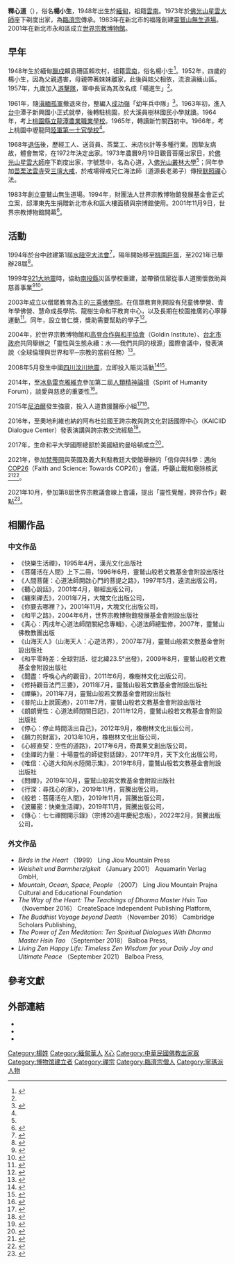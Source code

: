 {{Infobox Buddhist
|subject_name = 釋心道
|圖像 = Hsintao-shuilu.jpg
|圖像大小 =200px
|圖像說明 = 攝於2019年
|本名 = 楊小生
|出生 = {{birth date and age|1948|10|11}}
|出生地點 = {{MMR-1948}}[[撣邦|撣邦]][[臘戌|臘戌]]
|nationality = {{ROC}}
|residence = {{TWN}}
|獲獎 = 
* 2005年 斯里蘭卡最高佛教榮譽「弘揚佛法貢獻卓越獎」
* 2005年 印度宗教交流和諧基金會「穆提拉尼赫魯和平包容和諧獎」
* 2006年 緬甸「國家最高榮譽弘揚佛法貢獻卓越獎」
* 2010年 緬甸「傳授禪修卓越優秀獎」
* 2010年 美國理解寺選為「全球跨信仰遠見者」
* 2013年 泰國僧王寺第二屆「佛教卓越貢獻獎」
* 2014年 緬甸「國家最高榮譽上座部全國大業處阿闍黎最高禪修成就獎」
* 2021年 中華民國文化部首屆文協獎章（博物館、地方文化館及社區營造組）。
|著名成就=靈鷲山開山宗長、世界宗教博物館創辦人
}}
'''釋心道'''（{{bd|1948年|10月11日}}），俗名'''楊小生'''，1948年出生於[[缅甸聯邦_(1948年－1962年)|緬甸]]，祖籍[[云南省_(中華民國)|雲南]]。1973年於[[佛光山|佛光山]][[釋星雲|星雲大師]]座下剃度出家，為[[临济宗|臨濟宗]]傳承。1983年在新北市的福隆創建[[靈鷲山無生道場|靈鷲山無生道場]]。2001年在新北市永和區成立[[世界宗教博物館|世界宗教博物館]]。

== 早年 ==
1948年生於緬甸[[臘戍|臘戍]]賴島珊區賴坎村，祖籍[[云南省_(中華民國)|雲南]]，俗名楊小生<ref name="陳大為2">{{Cite book|title=靈鷲山外山|last=[[陳大為|陳大為]]、鐘怡雯|publisher=遠流|year=2013|isbn=978-957-327-245-8|location=台灣|pages=}}</ref>{{Rp|11-14}}。1952年，四歲的楊小生，因為父親遇害，母親帶著妹妹離家，此後與姑父相依，流浪滇緬山區。1957年，九歲加入[[游击队|游擊隊]]，軍中長官為其改名成「楊進生」<ref name="陳大為2" />{{Rp|24}}。

1961年，隨[[泰緬孤軍|滇緬孤軍]]撤退來台，整編入[[成功嶺|成功嶺]]「幼年兵中隊」<ref>{{Cite web|title=名揚四海的幼年兵|url=https://epaper.vac.gov.tw/zh-tw/C/1446%7C2/23890/1/Publish.htm|access-date=2022-04-08|author=王傳世|publisher=榮光副刊}}</ref>。1963年初，進入[[臺中市|台中]]潭子新興國小正式就學，後轉駐桃園，於大溪員樹林國民小學就讀。1964年，考上[[桃園縣立龍潭農業職業學校|桃園縣立龍潭農業職業學校]]。1965年，轉讀新竹關西初中。1966年，考上桃園中壢龍岡[[陸軍第一士官學校|陸軍第一士官學校]]<ref name="陳大為2" />{{Rp|40-51}}。

1968年[[退伍|退伍]]後，歷經工人、送貨員、茶葉工、米店伙計等多種行業。因摯友病故，體會無常，在1972年決定出家。1973年農曆9月19日觀音菩薩出家日，於[[佛光山|佛光山]][[星雲大師|星雲大師]]座下剃度出家，字號慧中，名為心道，入[[佛光山叢林大學|佛光山叢林大學]]<ref name="陳大為2" />{{Rp|68-71}}；同年參加[[大湖法雲禪寺|苗栗法雲寺]]受[[三壇大戒|三壇大戒]]，於戒場得戒兄仁海法師（道源長老弟子）傳授[[默照禪|默照禪]]心法。

1983年創立靈鷲山無生道場。1994年，財團法人世界宗教博物館發展基金會正式立案，邱澤東先生捐贈新北市永和區大樓面積與宗博館使用。2001年11月9日，世界宗教博物館開幕<ref>{{Cite web|title=總統參加世界宗教博物館開幕剪綵|url=https://www.president.gov.tw/NEWS/2036|access-date=2022-04-02|date=2001-11-09|publisher=中華民國總統府}}</ref>。

== 活動 ==
1994年於台中啟建第1屆[[水陆法会|水陸空大法會]]<ref>{{Cite web|title=光雕秀揭開法會序幕 靈鷲山水陸法會重返福隆|url=https://news.ltn.com.tw/news/life/breakingnews/3645881|access-date=2022-03-18|author=俞肇福|date=2021-08-21|publisher=自由時報}}</ref>，隔年開始移至[[桃園巨蛋|桃園巨蛋]]，至2021年已舉辦28屆<ref>{{Cite news|url=https://www.cna.com.tw/postwrite/eng/299364|title=2021靈鷲山水陸法會圓滿送聖 回向疫情消弭|work=中央社|date=2021-09-10|accessdate=2022-04-08}}</ref>。

1999年[[921大地震|921大地震]]時，協助[[南投縣|南投縣]]災區學校重建，並帶領信眾從事人道關懷救助與慈善事業<ref name="cna">{{cite book|author=|coauthors=|title=921集集百年震災寫實|year=1999|publisher=中央通訊社|location=台北市|isbn=957-97699-3-1}}</ref><ref>{{Cite web|title=政府因應措施與民間救援|url=https://sites.google.com/site/921eiw/cuo-shi-yu-jiu-yuan|access-date=2022-04-08|publisher=九二一大地震資訊網}}</ref>。

2003年成立以僧眾教育為主的[[三乘佛學院|三乘佛學院]]。在信眾教育則開設有兒童佛學營、青年學佛營、慧命成長學院、龍樹生命和平教育中心，以及長期在校園推廣的心寧靜運動<ref>{{Cite news|url=https://www.kmdn.gov.tw/1117/1271/1274/211637/|title=寧靜手環─「心」寧靜運動|author=林子筠|work=金門日報|date=2012-07-05|accessdate=2022-04-08}}</ref>。同年，設立普仁獎，獎助需要幫助的學子<ref>{{Cite news|url=https://www.ettoday.net/news/20220320/2212174.htm|title=靈鷲山表揚全國60位普仁小太陽　寫下動人生命故事篇章|author=郭世賢|work=ETTODAY新聞雲|date=2022-03-20|accessdate=2022-04-08}}</ref>。

2004年，於世界宗教博物館和[[高登合作與和平協會|高登合作與和平協會]]（Goldin Institute）、[[台北市政府|台北市政府]]共同舉辦之「靈性與生態永續：水──我們共同的根源」國際會議中，發表演說〈全球倫理與世界和平─宗教的當前任務〉<ref>{{Cite news|url=https://news.tvbs.com.tw/life/469535|title=夥伴城市國際會議　馬修連恩開唱|work=TVBS新聞|date=2004-11-06|accessdate=2022-04-08}}</ref>。

2008年5月發生中國[[汶川大地震|四川汶川地震]]，立即投入賑災活動<ref>{{Cite news|url=http://big5.taiwan.cn/sy/rdxw/200805/t20080514_640010.htm|title=臺灣社會各界表達關切之心 地震震不碎兩岸同胞情|work=人民日報|date=2008-05-14|accessdate=2022-04-08}}</ref><ref>{{Cite news|url=https://www.taiwannews.com.tw/ch/news/1156557|title=海地強震 社福與宗教團體募款救助|author=林思宇、陳麗婷|work=台灣英文新聞|date=2010-01-15|accessdate=2022-04-08}}</ref>。

2014年，至[[冰島|冰島]][[雷克雅維克|雷克雅維克]]參加第二屆[[人類精神論壇|人類精神論壇]]（Spirit of Humanity Forum），談愛與慈悲的重要性<ref>{{Cite web|title=Spirit of Humanity 2nd Forum 2014|url=https://www.sohforum.org/previous-forums/iceland/2nd-forum-2014/|access-date=2022-04-08|publisher=Spirit of Humanity Forum|language=English}}</ref>。

2015年[[尼泊尔|尼泊爾]]發生強震，投入人道救援醫療小組<ref>{{Cite news|url=https://news.ltn.com.tw/news/life/breakingnews/1303164|title=靈鷲山與外交部NGO合作 物資專機飛尼國|author=陳炳宏|work=自由時報|date=2015-04-30|accessdate=2022-04-20}}</ref><ref>{{Cite news|url=https://news.ltn.com.tw/news/life/breakingnews/1310359|title=靈鷲山醫療團抵尼泊爾 展開賑災|author=陳炳宏|work=自由時報|date=2015-05-07|accessdate=2022-04-08}}</ref>。

2016年，至奧地利維也納的阿布杜拉國王跨宗教與跨文化對話國際中心（KAICIID Dialogue Center）發表演講與跨宗教交流經驗<ref>{{Cite web|title=Live: Religious Communities from Around the World Pledge Support for KAICIID|url=https://www.kaiciid.org/news-events/news/live-religious-communities-around-world-pledge-support-kaiciid|access-date=2022-04-08|date=2019-06-05|publisher=KAICIID Dialogue Center}}</ref>。

2017年，生命和平大學國際總部於美國紐約曼哈頓成立<ref>{{Cite news|url=https://tw.news.yahoo.com/%E9%9D%88%E9%B7%B2%E5%B1%B1%E6%9B%BC%E5%93%88%E9%A0%93%E8%A8%AD%E5%9C%8B%E9%9A%9B%E7%B8%BD%E9%83%A8%E6%8E%A8%E5%8B%95%E5%A4%9A%E5%85%83%E5%85%B1%E7%94%9F%E6%84%9B%E5%92%8C%E5%B9%B3%E7%90%86%E5%BF%B5-100000782.html|title=靈鷲山曼哈頓設國際總部推動多元共生愛和平理念|work=世界日報|date=2017-07-28|accessdate=2022-04-08}}</ref>。

2021年，參加[[梵蒂冈|梵蒂岡]]與英國及義大利駐教廷大使館舉辦的「信仰與科學：邁向[[2021年聯合國氣候變化大會|COP26]]（Faith and Science: Towards COP26）」會議，呼籲止戰和廢除核武<ref>{{Cite news|url=https://www.cdns.com.tw/articles/466132|title=心道法師將在教廷分享靈性生態 宗博館5日辦邁向COP26發表會|author=蔡琇惠|work=中華新聞雲|date=2021-10-03|accessdate=2022-04-08}}</ref><ref>{{Cite news|url=https://news.ltn.com.tw/news/life/breakingnews/3693579|title=心道法師出席氣候變遷國際會議 盼跨宗教合作讓生態永續|author=翁聿煌|work=自由時報|date=2021-10-05|accessdate=2022-03-17}}</ref>。

2021年10月，參加第8屆世界宗教議會線上會議，提出「靈性覺醒，跨界合作」觀點<ref>{{Cite news|url=https://www.cna.com.tw/postwrite/Chi/301975|title=參加第8屆世界宗教議會 心道法師倡議靈性覺醒|publisher=中央社|date=2021-10-19|accessdate=2022-04-20}}</ref>。

== 相關作品 ==

=== 中文作品 ===
* 《快樂生活禪》，1995年4月，漢光文化出版社
* 《菩薩活在人間》上下二冊，1996年6月，靈鷲山般若文教基金會附設出版社
* 《人間菩薩：心道法師開啟心門的菩提之路》，1997年5月，遠流出版公司，{{ISBN|978-957-323-232-2}}
* 《聽心說話》，2001年4月，聯經出版公司，{{ISBN|978-957-082-207-6}}
* 《纏來禪去》，2001年7月，大塊文化出版公司，{{ISBN|978-750-393-933-4}}
* 《你要去哪裡？》，2001年11月，大塊文化出版公司，{{ISBN|978-986-797-501-0}}
* 《和平之路》，2004年6月，世界宗教博物館發展基金會附設出版社
* 《真心：丙戌年心道法師閉關紀念專輯》，心道法師總監修，2007年，靈鷲山佛教教團出版
* 《山海天人》（山海天人：心遊法界），2007年7月，靈鷲山般若文教基金會附設出版社
* 《和平零時差：全球對話．從北緯23.5°出發》，2009年8月，靈鷲山般若文教基金會附設出版社
* 《聞盡：呼喚心內的觀音》，2011年6月，橡樹林文化出版公司，{{ISBN|978-986-640-943-1}}
* 《修持觀音法門三要》，2011年7月，靈鷲山般若文教基金會附設出版社
* 《禪藥》，2011年7月，靈鷲山般若文教基金會附設出版社
* 《普陀山上說圓通》，2011年7月，靈鷲山般若文教基金會附設出版社
* 《朗朗覺性：心道法師閉關日記》，2011年12月，靈鷲山般若文教基金會附設出版社
* 《停心：停止時間活出自己》，2012年9月，橡樹林文化出版公司，{{ISBN|978-986-640-941-7}}
* 《願力的財富》，2013年10月，橡樹林文化出版公司，{{ISBN|978-986-640-960-8}}
* 《心經直契：空性的道路》，2017年6月，奇異果文創出版公司，{{ISBN|978-986-939-636-3}}
* 《坐禪的力量：十場靈性的師徒對話錄》，2017年9月，天下文化出版公司，{{ISBN|978-986-479-296-2}}
* 《唯信：心道大和尚水陸開示集》，2019年8月，靈鷲山般若文教基金會附設出版社
* 《問禪》，2019年10月，靈鷲山般若文教基金會附設出版社
* 《行深：尋找心的家》，2019年11月，貿騰出版公司，{{ISBN|978-986-626-505-1}}
* 《般若：菩薩活在人間》，2019年11月，貿騰出版公司，{{ISBN|978-986-626-511-2}}
* 《波羅密：快樂生活禪》，2019年11月，貿騰出版公司，{{ISBN|978-986-626-512-9}}
* 《傳心：七七禪關開示錄》（宗博20週年慶紀念版），2022年2月，貿騰出版公司，{{ISBN|978-986-626-517-4}}

=== 外文作品 ===
* ''Birds in the Heart'' （1999） Ling Jiou Mountain Press
* ''Weisheit und Barmherzigkeit'' （January 2001） Aquamarin Verlag GmbH, {{ISBN|978-392-783-768-3}}
* ''Mountain, Ocean, Space, People'' （2007） Ling Jiou Mountain Prajna Cultural and Educational Foundation
* ''The Way of the Heart: The Teachings of Dharma Master Hsin Tao'' （November 2016） CreateSpace Independent Publishing Platform, {{ISBN|978-153-066-013-1}}
* ''The Buddhist Voyage beyond Death'' （November 2016） Cambridge Scholars Publishing, {{ISBN|978-144-389-797-6}}
* ''The Power of Zen Meditation: Ten Spiritual Dialogues With Dharma Master Hsin Tao'' （September 2018） Balboa Press, {{ISBN|978-198-221-029-8}}
* ''Living Zen Happy Life: Timeless Zen Wisdom for your Daily Joy and Ultimate Peace'' （September 2021） Balboa Press, {{ISBN|978-198-227-009-4}}

== 參考文獻 ==
<references />

== 外部連結 ==
*{{Official website|https://www.hsintao.org/}}
*{{Facebook|hsintao093}}
*{{Instagram|master_hsintao}}

{{禪宗}}

[[Category:楊姓|Category:楊姓]]
[[Category:緬甸華人|Category:緬甸華人]]
[[Category:台灣佛教出家男眾|X心]]
[[Category:中華民國佛教出家眾|Category:中華民國佛教出家眾]]
[[Category:博物馆建立者|Category:博物馆建立者]]
[[Category:禪宗|Category:禪宗]]
[[Category:臨濟宗僧人|Category:臨濟宗僧人]]
[[Category:寧瑪派人物|Category:寧瑪派人物]]